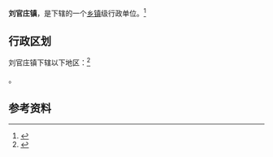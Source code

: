 {{中国乡级行政区|37/11/22/105/000}}

'''刘官庄镇'''，是{{PRC admin/fullname|37/11/22/105/000|3}}下辖的一个[[乡镇|乡镇]]级行政单位。<ref>{{PRC admin/ref sgc|{{PRC admin/parent|37/11/22/105/000}}}}</ref>

== 行政区划 ==

刘官庄镇下辖以下地区：<ref>{{PRC admin/ref sgc|37/11/22/105/000}}</ref>

{{PRC admin/children|37/11/22/105/000}}。

== 参考资料 ==

{{reflist}}

{{行政区划小作品}}
{{PRC admin/navcat|37/11/22/105/000}}